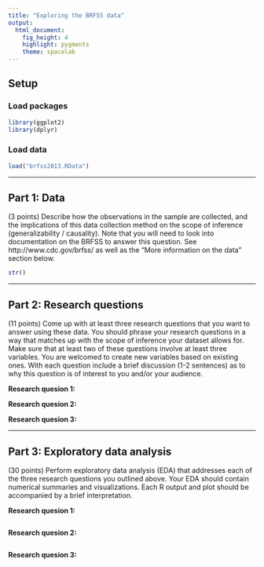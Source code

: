 ```yaml
---
title: "Exploring the BRFSS data"
output: 
  html_document: 
    fig_height: 4
    highlight: pygments
    theme: spacelab
---
```


## Setup

### Load packages

```r
library(ggplot2)
library(dplyr)
```

### Load data

```r
load("brfss2013.RData")
```

* * *

## Part 1: Data

(3 points) Describe how the observations in the sample are collected, and the implications of this data collection method on the scope of inference (generalizability / causality). Note that you will need to look into documentation on the BRFSS to answer this question. See http://www.cdc.gov/brfss/ as well as the "More information on the data" section below.

```r
str()
```


* * *

## Part 2: Research questions

(11 points) Come up with at least three research questions that you want to answer using these data. You should phrase your research questions in a way that matches up with the scope of inference your dataset allows for. Make sure that at least two of these questions involve at least three variables. You are welcomed to create new variables based on existing ones. With each question include a brief discussion (1-2 sentences) as to why this question is of interest to you and/or your audience.

**Research quesion 1:**

**Research quesion 2:**

**Research quesion 3:**


* * *

## Part 3: Exploratory data analysis

(30 points) Perform exploratory data analysis (EDA) that addresses each of the three research questions you outlined above. Your EDA should contain numerical summaries and visualizations. Each R output and plot should be accompanied by a brief interpretation.

**Research quesion 1:**

```r

```



**Research quesion 2:**

```r

```



**Research quesion 3:**

```r

```

